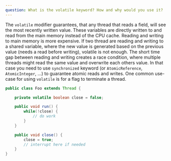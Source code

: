 ```yaml
---
question: What is the volatile keyword? How and why would you use it?
---
```


The `volatile` modifier guarantees, that any thread that reads a field, will see
the most recently written value. These variables are directly written to and
read from the main memory instead of the CPU cache. Reading and writing to main
memory is more expensive. If two thread are reading and writing to a shared
variable, where the new value is generated based on the previous value (needs a
read before writing), volatile is not enough. The short time gap between reading
and writing creates a race condition, where multiple threads might read the same
value and overwrite each others value. In that case you need to use
`synchronized` keyword (or `AtomicReference`, `AtomicInteger`, ...) to guarantee
atomic reads and writes. One common use-case for using `volatile` is for a flag
to terminate a thread.

```java
public class Foo extends Thread {

    private volatile boolean close = false;

    public void run() {
        while(!close) {
            // do work
        }
    }

    public void close() {
        close = true;
        // interrupt here if needed
    }
}
```
